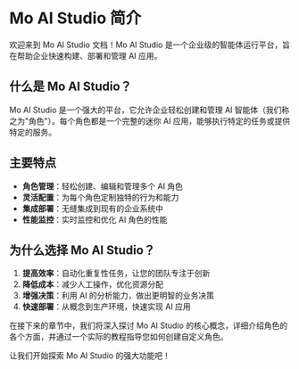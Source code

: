 # Mo AI Studio 简介

欢迎来到 Mo AI Studio 文档！Mo AI Studio 是一个企业级的智能体运行平台，旨在帮助企业快速构建、部署和管理 AI 应用。

## 什么是 Mo AI Studio？

Mo AI Studio 是一个强大的平台，它允许企业轻松创建和管理 AI 智能体（我们称之为"角色"）。每个角色都是一个完整的迷你 AI 应用，能够执行特定的任务或提供特定的服务。

## 主要特点

- **角色管理**：轻松创建、编辑和管理多个 AI 角色
- **灵活配置**：为每个角色定制独特的行为和能力
- **集成部署**：无缝集成到现有的企业系统中
- **性能监控**：实时监控和优化 AI 角色的性能

## 为什么选择 Mo AI Studio？

1. **提高效率**：自动化重复性任务，让您的团队专注于创新
2. **降低成本**：减少人工操作，优化资源分配
3. **增强决策**：利用 AI 的分析能力，做出更明智的业务决策
4. **快速部署**：从概念到生产环境，快速实现 AI 应用

在接下来的章节中，我们将深入探讨 Mo AI Studio 的核心概念，详细介绍角色的各个方面，并通过一个实际的教程指导您如何创建自定义角色。

让我们开始探索 Mo AI Studio 的强大功能吧！
